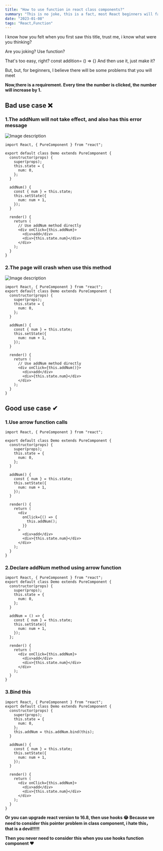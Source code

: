 ```yaml
---
title: "How to use function in react class components?"
summary: "This is no joke, this is a fact, most React beginners will face these methodological issues"
date: "2023-01-08"
tags: "React,Function"
---
```


I know how you felt when you first saw this title, trust me, i know what were you thinking?

Are you joking? Use function?

That's too easy, right? const addition= () => {}
And then use it, just make it?

But, but, for beginners, I believe there will be some problems that you will meet

**Now,there is a requirement. Every time the number is clicked, the number will increase by 1.**

## Bad use case ❌

### 1.The addNum will not take effect, and also has this error message

![Image description](https://dev-to-uploads.s3.amazonaws.com/uploads/articles/da4pgm9rync97l2l55c3.jpg)

```tsx
import React, { PureComponent } from "react";

export default class Demo extends PureComponent {
  constructor(props) {
    super(props);
    this.state = {
      num: 0,
    };
  }

  addNum() {
    const { num } = this.state;
    this.setState({
      num: num + 1,
    });
  }

  render() {
    return (
      // Use addNum method directly
      <div onClick={this.addNum}>
        <div>add</div>
        <div>{this.state.num}</div>
      </div>
    );
  }
}
```

### 2.The page will crash when use this method

![Image description](https://dev-to-uploads.s3.amazonaws.com/uploads/articles/fpy2gw34ju3d5tbbby5m.jpg)

```tsx
import React, { PureComponent } from "react";
export default class Demo extends PureComponent {
  constructor(props) {
    super(props);
    this.state = {
      num: 0,
    };
  }

  addNum() {
    const { num } = this.state;
    this.setState({
      num: num + 1,
    });
  }

  render() {
    return (
      // Use addNum method directly
      <div onClick={this.addNum()}>
        <div>add</div>
        <div>{this.state.num}</div>
      </div>
    );
  }
}
```

## Good use case ✔

### 1.Use arrow function calls

```tsx
import React, { PureComponent } from "react";

export default class Demo extends PureComponent {
  constructor(props) {
    super(props);
    this.state = {
      num: 0,
    };
  }

  addNum() {
    const { num } = this.state;
    this.setState({
      num: num + 1,
    });
  }

  render() {
    return (
      <div
        onClick={() => {
          this.addNum();
        }}
      >
        <div>add</div>
        <div>{this.state.num}</div>
      </div>
    );
  }
}
```

### 2.Declare addNum method using arrow function

```tsx
import React, { PureComponent } from "react";
export default class Demo extends PureComponent {
  constructor(props) {
    super(props);
    this.state = {
      num: 0,
    };
  }

  addNum = () => {
    const { num } = this.state;
    this.setState({
      num: num + 1,
    });
  };

  render() {
    return (
      <div onClick={this.addNum}>
        <div>add</div>
        <div>{this.state.num}</div>
      </div>
    );
  }
}
```

### 3.Bind this

```tsx
import React, { PureComponent } from "react";
export default class Demo extends PureComponent {
  constructor(props) {
    super(props);
    this.state = {
      num: 0,
    };
    this.addNum = this.addNum.bind(this);
  }

  addNum() {
    const { num } = this.state;
    this.setState({
      num: num + 1,
    });
  }

  render() {
    return (
      <div onClick={this.addNum}>
        <div>add</div>
        <div>{this.state.num}</div>
      </div>
    );
  }
}
```

**Or you can upgrade react version to 16.8, then use hooks 😂
Because we need to consider this pointer problem in class component, i hate this，that is a devil!!!!!**

**Then you never need to consider this when you use hooks function component ❤**
